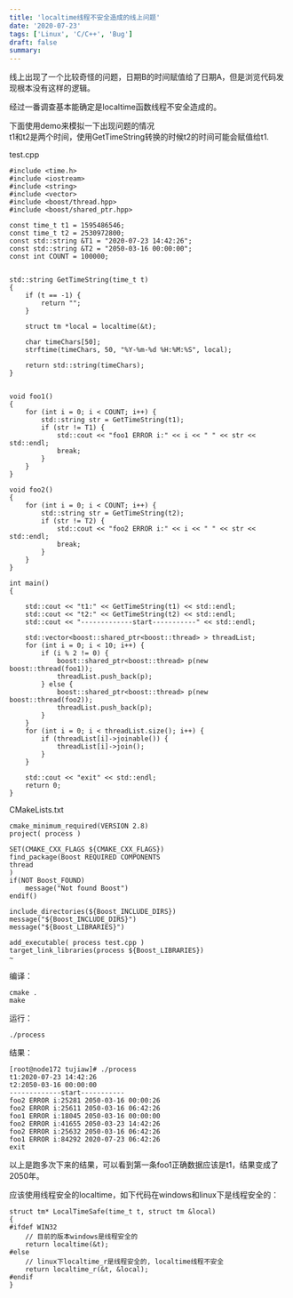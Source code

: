 ```yaml
---
title: 'localtime线程不安全造成的线上问题'
date: '2020-07-23'
tags: ['Linux', 'C/C++', 'Bug']
draft: false
summary: 
---
```


线上出现了一个比较奇怪的问题，日期B的时间赋值给了日期A，但是浏览代码发现根本没有这样的逻辑。

经过一番调查基本能确定是localtime函数线程不安全造成的。

下面使用demo来模拟一下出现问题的情况  
t1和t2是两个时间，使用GetTimeString转换的时候t2的时间可能会赋值给t1.

test.cpp
```
#include <time.h>
#include <iostream>
#include <string>
#include <vector>
#include <boost/thread.hpp>
#include <boost/shared_ptr.hpp>

const time_t t1 = 1595486546;
const time_t t2 = 2530972800;
const std::string &T1 = "2020-07-23 14:42:26";
const std::string &T2 = "2050-03-16 00:00:00";
const int COUNT = 100000;


std::string GetTimeString(time_t t) 
{
	if (t == -1) {
		return "";
	}

	struct tm *local = localtime(&t);

	char timeChars[50];
	strftime(timeChars, 50, "%Y-%m-%d %H:%M:%S", local);

	return std::string(timeChars);
}


void foo1()
{
	for (int i = 0; i < COUNT; i++) {
		std::string str = GetTimeString(t1);
		if (str != T1) {
			std::cout << "foo1 ERROR i:" << i << " " << str << std::endl;
			break;
		}
	}
}

void foo2()
{
	for (int i = 0; i < COUNT; i++) {
		std::string str = GetTimeString(t2);
		if (str != T2) {
			std::cout << "foo2 ERROR i:" << i << " " << str << std::endl;
			break;
		}
	}
}

int main()
{

	std::cout << "t1:" << GetTimeString(t1) << std::endl;
	std::cout << "t2:" << GetTimeString(t2) << std::endl;
	std::cout << "-------------start-----------" << std::endl;

	std::vector<boost::shared_ptr<boost::thread> > threadList;
	for (int i = 0; i < 10; i++) {
		if (i % 2 != 0) {
			boost::shared_ptr<boost::thread> p(new boost::thread(foo1));
			threadList.push_back(p);
		} else {
			boost::shared_ptr<boost::thread> p(new boost::thread(foo2));
			threadList.push_back(p);
		}
	}
	for (int i = 0; i < threadList.size(); i++) {
		if (threadList[i]->joinable()) {
			threadList[i]->join();
		}
	}

	std::cout << "exit" << std::endl;
	return 0;
}

```
CMakeLists.txt
```
cmake_minimum_required(VERSION 2.8)
project( process )

SET(CMAKE_CXX_FLAGS ${CMAKE_CXX_FLAGS})
find_package(Boost REQUIRED COMPONENTS
thread   
)
if(NOT Boost_FOUND)
    message("Not found Boost")
endif()

include_directories(${Boost_INCLUDE_DIRS})
message("${Boost_INCLUDE_DIRS}")
message("${Boost_LIBRARIES}")

add_executable( process test.cpp )
target_link_libraries(process ${Boost_LIBRARIES})
~

```
编译：
```
cmake .
make
```
运行：
```
./process
```
结果：
```
[root@node172 tujiaw]# ./process
t1:2020-07-23 14:42:26
t2:2050-03-16 00:00:00
-------------start-----------
foo2 ERROR i:25281 2050-03-16 00:00:26
foo2 ERROR i:25611 2050-03-16 06:42:26
foo1 ERROR i:18045 2050-03-16 00:00:00
foo2 ERROR i:41655 2050-03-23 14:42:26
foo2 ERROR i:25632 2050-03-16 06:42:26
foo1 ERROR i:84292 2020-07-23 06:42:26
exit
```
以上是跑多次下来的结果，可以看到第一条foo1正确数据应该是t1，结果变成了2050年。


应该使用线程安全的localtime，如下代码在windows和linux下是线程安全的：
```
struct tm* LocalTimeSafe(time_t t, struct tm &local)
{
#ifdef WIN32
    // 目前的版本windows是线程安全的
    return localtime(&t);
#else
    // linux下localtime_r是线程安全的, localtime线程不安全
    return localtime_r(&t, &local);
#endif
}
```